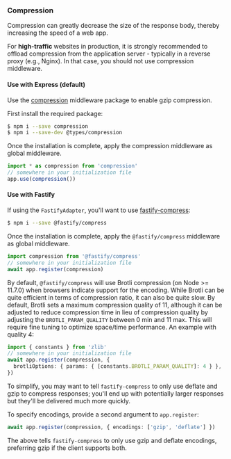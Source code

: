 ### Compression

Compression can greatly decrease the size of the response body, thereby increasing the speed of a web app.

For **high-traffic** websites in production, it is strongly recommended to offload compression from the application server - typically in a reverse proxy (e.g., Nginx). In that case, you should not use compression middleware.

#### Use with Express (default)

Use the [compression](https://github.com/expressjs/compression) middleware package to enable gzip compression.

First install the required package:

```bash
$ npm i --save compression
$ npm i --save-dev @types/compression
```

Once the installation is complete, apply the compression middleware as global middleware.

```typescript
import * as compression from 'compression'
// somewhere in your initialization file
app.use(compression())
```

#### Use with Fastify

If using the `FastifyAdapter`, you'll want to use [fastify-compress](https://github.com/fastify/fastify-compress):

```bash
$ npm i --save @fastify/compress
```

Once the installation is complete, apply the `@fastify/compress` middleware as global middleware.

```typescript
import compression from '@fastify/compress'
// somewhere in your initialization file
await app.register(compression)
```

By default, `@fastify/compress` will use Brotli compression (on Node >= 11.7.0) when browsers indicate support for the encoding. While Brotli can be quite efficient in terms of compression ratio, it can also be quite slow. By default, Brotli sets a maximum compression quality of 11, although it can be adjusted to reduce compression time in lieu of compression quality by adjusting the `BROTLI_PARAM_QUALITY` between 0 min and 11 max. This will require fine tuning to optimize space/time performance. An example with quality 4:

```typescript
import { constants } from 'zlib'
// somewhere in your initialization file
await app.register(compression, {
  brotliOptions: { params: { [constants.BROTLI_PARAM_QUALITY]: 4 } },
})
```

To simplify, you may want to tell `fastify-compress` to only use deflate and gzip to compress responses; you'll end up with potentially larger responses but they'll be delivered much more quickly.

To specify encodings, provide a second argument to `app.register`:

```typescript
await app.register(compression, { encodings: ['gzip', 'deflate'] })
```

The above tells `fastify-compress` to only use gzip and deflate encodings, preferring gzip if the client supports both.
